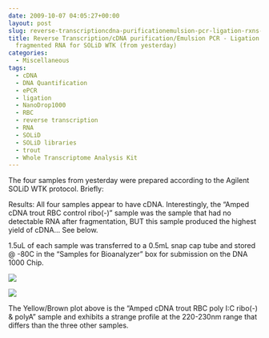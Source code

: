 ```yaml
---
date: 2009-10-07 04:05:27+00:00
layout: post
slug: reverse-transcriptioncdna-purificationemulsion-pcr-ligation-rxns-of-trout-fragmented-rna-for-solid-wtk-from-yesterday
title: Reverse Transcription/cDNA purification/Emulsion PCR - Ligation rxns of trout
  fragmented RNA for SOLiD WTK (from yesterday)
categories:
  - Miscellaneous
tags:
  - cDNA
  - DNA Quantification
  - ePCR
  - ligation
  - NanoDrop1000
  - RBC
  - reverse transcription
  - RNA
  - SOLiD
  - SOLiD libraries
  - trout
  - Whole Transcriptome Analysis Kit
---
```


The four samples from yesterday were prepared according to the Agilent SOLiD WTK protocol. Briefly:





Results: All four samples appear to have cDNA. Interestingly, the "Amped cDNA trout RBC control ribo(-)" sample was the sample that had no detectable RNA after fragmentation, BUT this sample produced the highest yield of cDNA... See below.

1.5uL of each sample was transferred to a 0.5mL snap cap tube and stored @ -80C in the "Samples for Bioanalyzer" box for submission on the DNA 1000 Chip.

![](https://eagle.fish.washington.edu/Arabidopsis/20091006%20LT%20RBC%20amped%20cDNA%20SJW-01.jpg)

![](https://eagle.fish.washington.edu/Arabidopsis/20091006%20LT%20RBC%20amped%20cDNA%20SJW-02.jpg)

The Yellow/Brown plot above is the "Amped cDNA trout RBC poly I:C ribo(-) & polyA" sample and exhibits a strange profile at the 220-230nm range that differs than the three other samples.
